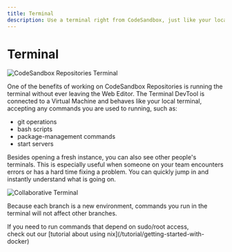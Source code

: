 ```yaml
---
title: Terminal
description: Use a terminal right from CodeSandbox, just like your local terminal.
---
```



# Terminal

![CodeSandbox Repositories Terminal](../images/devtools-cover-terminal.jpg)
 
One of the benefits of working on CodeSandbox Repositories is running the terminal without ever leaving the Web Editor. The Terminal DevTool is connected to a Virtual Machine and behaves like your local terminal, accepting any commands you are used to running, such as:
- git operations
- bash scripts
- package-management commands
- start servers

Besides opening a fresh instance, you can also see other people's terminals. This is especially useful when someone on your team encounters errors or has a hard time fixing a problem. You can quickly jump in and instantly understand what is going on.

![Collaborative Terminal](../images/devtools-terminalcolab.jpg)

Because each branch is a new environment, commands you run in the terminal will not affect other branches.

<Callout emoji="⭑">
If you need to run commands that depend on sudo/root access, <br/>check out our [tutorial about using nix](/tutorial/getting-started-with-docker)
</Callout>

